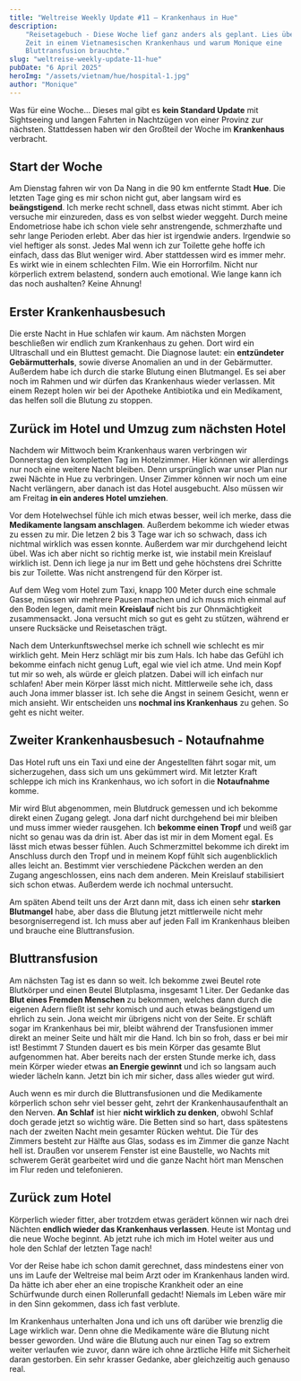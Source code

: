 ```yaml
---
title: "Weltreise Weekly Update #11 – Krankenhaus in Hue"
description:
    "Reisetagebuch - Diese Woche lief ganz anders als geplant. Lies über unsere
    Zeit in einem Vietnamesischen Krankenhaus und warum Monique eine
    Bluttransfusion brauchte."
slug: "weltreise-weekly-update-11-hue"
pubDate: "6 April 2025"
heroImg: "/assets/vietnam/hue/hospital-1.jpg"
author: "Monique"
---
```


Was für eine Woche... Dieses mal gibt es **kein Standard Update** mit
Sightseeing und langen Fahrten in Nachtzügen von einer Provinz zur nächsten.
Stattdessen haben wir den Großteil der Woche im **Krankenhaus** verbracht.

## Start der Woche

Am Dienstag fahren wir von Da Nang in die 90 km entfernte Stadt **Hue**. Die
letzten Tage ging es mir schon nicht gut, aber langsam wird es **beängstigend**.
Ich merke recht schnell, dass etwas nicht stimmt. Aber ich versuche mir
einzureden, dass es von selbst wieder weggeht. Durch meine Endometriose habe ich
schon viele sehr anstrengende, schmerzhafte und sehr lange Perioden erlebt. Aber
das hier ist irgendwie anders. Irgendwie so viel heftiger als sonst. Jedes Mal
wenn ich zur Toilette gehe hoffe ich einfach, dass das Blut weniger wird. Aber
stattdessen wird es immer mehr. Es wirkt wie in einem schlechten Film. Wie ein
Horrorfilm. Nicht nur körperlich extrem belastend, sondern auch emotional. Wie
lange kann ich das noch aushalten? Keine Ahnung!

## Erster Krankenhausbesuch

Die erste Nacht in Hue schlafen wir kaum. Am nächsten Morgen beschließen wir
endlich zum Krankenhaus zu gehen. Dort wird ein Ultraschall und ein Bluttest
gemacht. Die Diagnose lautet: ein **entzündeter Gebärmutterhals**, sowie diverse
Anomalien an und in der Gebärmutter. Außerdem habe ich durch die starke Blutung
einen Blutmangel. Es sei aber noch im Rahmen und wir dürfen das Krankenhaus
wieder verlassen. Mit einem Rezept holen wir bei der Apotheke Antibiotika und
ein Medikament, das helfen soll die Blutung zu stoppen.

<ImageSolo format='quadratisch' image="/assets/vietnam/hue/hospital-2.jpg" />

## Zurück im Hotel und Umzug zum nächsten Hotel

Nachdem wir Mittwoch beim Krankenhaus waren verbringen wir Donnerstag den
kompletten Tag im Hotelzimmer. Hier können wir allerdings nur noch eine weitere
Nacht bleiben. Denn ursprünglich war unser Plan nur zwei Nächte in Hue zu
verbringen. Unser Zimmer können wir noch um eine Nacht verlängern, aber danach
ist das Hotel ausgebucht. Also müssen wir am Freitag **in ein anderes Hotel
umziehen**.

Vor dem Hotelwechsel fühle ich mich etwas besser, weil ich merke, dass die
**Medikamente langsam anschlagen**. Außerdem bekomme ich wieder etwas zu essen
zu mir. Die letzen 2 bis 3 Tage war ich so schwach, dass ich nichtmal wirklich
was essen konnte. Außerdem war mir durchgehend leicht übel. Was ich aber nicht
so richtig merke ist, wie instabil mein Kreislauf wirklich ist. Denn ich liege
ja nur im Bett und gehe höchstens drei Schritte bis zur Toilette. Was nicht
anstrengend für den Körper ist.

Auf dem Weg vom Hotel zum Taxi, knapp 100 Meter durch eine schmale Gasse, müssen
wir mehrere Pausen machen und ich muss mich einmal auf den Boden legen, damit
mein **Kreislauf** nicht bis zur Ohnmächtigkeit zusammensackt. Jona versucht
mich so gut es geht zu stützen, während er unsere Rucksäcke und Reisetaschen
trägt.

Nach dem Unterkunftswechsel merke ich schnell wie schlecht es mir wirklich geht.
Mein Herz schlägt mir bis zum Hals. Ich habe das Gefühl ich bekomme einfach
nicht genug Luft, egal wie viel ich atme. Und mein Kopf tut mir so weh, als
würde er gleich platzen. Dabei will ich einfach nur schlafen! Aber mein Körper
lässt mich nicht. Mittlerweile sehe ich, dass auch Jona immer blasser ist. Ich
sehe die Angst in seinem Gesicht, wenn er mich ansieht. Wir entscheiden uns
**nochmal ins Krankenhaus** zu gehen. So geht es nicht weiter.

## Zweiter Krankenhausbesuch - Notaufnahme

Das Hotel ruft uns ein Taxi und eine der Angestellten fährt sogar mit, um
sicherzugehen, dass sich um uns gekümmert wird. Mit letzter Kraft schleppe ich
mich ins Krankenhaus, wo ich sofort in die **Notaufnahme** komme.

Mir wird Blut abgenommen, mein Blutdruck gemessen und ich bekomme direkt einen
Zugang gelegt. Jona darf nicht durchgehend bei mir bleiben und muss immer wieder
rausgehen. Ich **bekomme einen Tropf** und weiß gar nicht so genau was da drin
ist. Aber das ist mir in dem Moment egal. Es lässt mich etwas besser fühlen.
Auch Schmerzmittel bekomme ich direkt im Anschluss durch den Tropf und in meinem
Kopf fühlt sich augenblicklich alles leicht an. Bestimmt vier verschiedene
Päckchen werden an den Zugang angeschlossen, eins nach dem anderen. Mein
Kreislauf stabilisiert sich schon etwas. Außerdem werde ich nochmal untersucht.

Am späten Abend teilt uns der Arzt dann mit, dass ich einen sehr **starken
Blutmangel** habe, aber dass die Blutung jetzt mittlerweile nicht mehr
besorgniserregend ist. Ich muss aber auf jeden Fall im Krankenhaus bleiben und
brauche eine Bluttransfusion.

## Bluttransfusion

Am nächsten Tag ist es dann so weit. Ich bekomme zwei Beutel rote Blutkörper und
einen Beutel Blutplasma, insgesamt 1 Liter. Der Gedanke das **Blut eines Fremden
Menschen** zu bekommen, welches dann durch die eigenen Adern fließt ist sehr
komisch und auch etwas beängstigend um ehrlich zu sein. Jona weicht mir übrigens
nicht von der Seite. Er schläft sogar im Krankenhaus bei mir, bleibt während der
Transfusionen immer direkt an meiner Seite und hält mir die Hand. Ich bin so
froh, dass er bei mir ist! Bestimmt 7 Stunden dauert es bis mein Körper das
gesamte Blut aufgenommen hat. Aber bereits nach der ersten Stunde merke ich,
dass mein Körper wieder etwas **an Energie gewinnt** und ich so langsam auch
wieder lächeln kann. Jetzt bin ich mir sicher, dass alles wieder gut wird.

<ImageSolo format='querformat' image="/assets/vietnam/hue/hospital-3.jpg" />

Auch wenn es mir durch die Bluttransfusionen und die Medikamente körperlich
schon sehr viel besser geht, zehrt der Krankenhausaufenthalt an den Nerven. **An
Schlaf** ist hier **nicht wirklich zu denken**, obwohl Schlaf doch gerade jetzt
so wichtig wäre. Die Betten sind so hart, dass spätestens nach der zweiten Nacht
mein gesamter Rücken wehtut. Die Tür des Zimmers besteht zur Hälfte aus Glas,
sodass es im Zimmer die ganze Nacht hell ist. Draußen vor unserem Fenster ist
eine Baustelle, wo Nachts mit schwerem Gerät gearbeitet wird und die ganze Nacht
hört man Menschen im Flur reden und telefonieren.

## Zurück zum Hotel

Körperlich wieder fitter, aber trotzdem etwas gerädert können wir nach drei
Nächten **endlich wieder das Krankenhaus verlassen**. Heute ist Montag und die
neue Woche beginnt. Ab jetzt ruhe ich mich im Hotel weiter aus und hole den
Schlaf der letzten Tage nach!

Vor der Reise habe ich schon damit gerechnet, dass mindestens einer von uns im
Laufe der Weltreise mal beim Arzt oder im Krankenhaus landen wird. Da hätte ich
aber eher an eine tropische Krankheit oder an eine Schürfwunde durch einen
Rollerunfall gedacht! Niemals im Leben wäre mir in den Sinn gekommen, dass ich
fast verblute.

Im Krankenhaus unterhalten Jona und ich uns oft darüber wie brenzlig die Lage
wirklich war. Denn ohne die Medikamente wäre die Blutung nicht besser geworden.
Und wäre die Blutung auch nur einen Tag so extrem weiter verlaufen wie zuvor,
dann wäre ich ohne ärztliche Hilfe mit Sicherheit daran gestorben. Ein sehr
krasser Gedanke, aber gleichzeitig auch genauso real.
